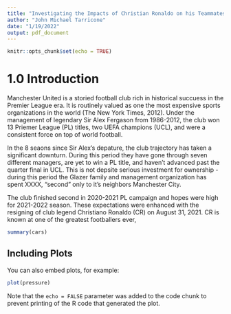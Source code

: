 ```yaml
---
title: "Investigating the Impacts of Christian Ronaldo on his Teammates: An Analysis of the so far Pedestrian 2021-2022 Manchester United Campaign"
author: "John Michael Tarricone"
date: "1/19/2022"
output: pdf_document
---
```


```r
knitr::opts_chunk$set(echo = TRUE)
```

# 1.0 Introduction

Manchester United is a storied football club rich in historical succuess in the Premier League era. It is routinely valued as one the most expensive sports organizations in the world (The New York Times, 2012). Under the management of legendary Sir Alex Fergason from 1986-2012, the club won 13 Priemer League (PL) titles, two UEFA champions (UCL), and were a consistent force on top of world football.
  
In the 8 seaons since Sir Alex's depature, the club trajectory has taken a significant downturn. During this period they have gone through seven different managers, are yet to win a PL title, and haven't advanced past the quarter final in UCL. This is not depsite serious investment for ownership - during this period the Glazer family and management organization has spent XXXX, "second" only to it's neighbors Manchester City.
  
The club finished second in 2020-2021 PL campaign and hopes were high for 2021-2022 season. These expectations were enhanced with the resigning of club legend Christiano Ronaldo (CR) on August 31, 2021. CR is known at one of the greatest footballers ever, 

```r
summary(cars)
```

## Including Plots

You can also embed plots, for example:

```r
plot(pressure)
```

Note that the `echo = FALSE` parameter was added to the code chunk to prevent printing of the R code that generated the plot.
